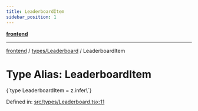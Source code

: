 ```yaml
---
title: LeaderboardItem
sidebar_position: 1
---
```



[**frontend**](../../..)

***

[frontend](../../..) / [types/Leaderboard](..) / LeaderboardItem

# Type Alias: LeaderboardItem

<CodeBlock language="ts">
{`type LeaderboardItem = z.infer\<typeof LeaderboardItemSchema\>`}
</CodeBlock>

Defined in: [src/types/Leaderboard.tsx:11](https://github.com/svsticky/CommitteeClash/blob/8a31d8fc8422df670b3b4cb3b5fd558ecdeabb90/frontend/src/types/Leaderboard.tsx#L11)

